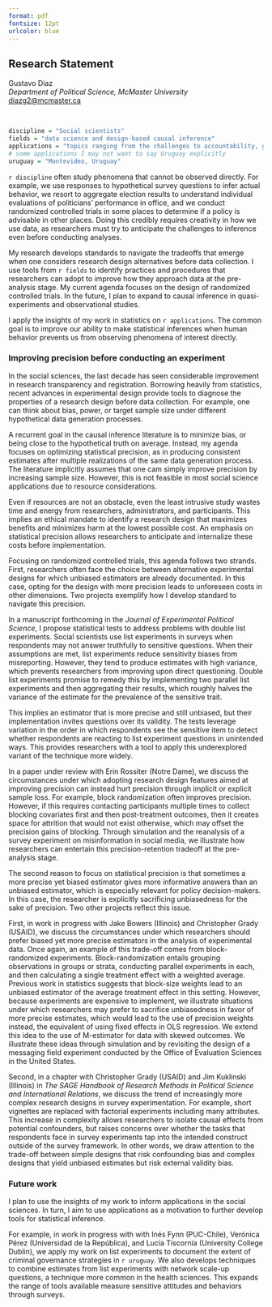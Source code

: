 ```yaml
---
format: pdf
fontsize: 12pt
urlcolor: blue
---
```

## Research Statement

Gustavo Diaz  
*Department of Political Science, McMaster University*  
<diazg2@mcmaster.ca>  
\hrule

&nbsp;


```r
discipline = "Social scientists"
fields = "data science and design-based causal inference"
applications = "topics ranging from the challenges to accountability, governance, and representation to questions of misinformation and racial prejudice"
# some applications I may not want to say Uruguay explicitly
uruguay = "Montevideo, Uruguay"
```


`r discipline` often study phenomena that cannot be observed directly. For example, we use responses to hypothetical survey questions to infer actual behavior, we resort to aggregate election results to understand individual evaluations of politicians' performance in office, and we conduct randomized controlled trials in some places to determine if a policy is advisable in other places. Doing this credibly requires creativity in how we use data, as researchers must try to anticipate the challenges to inference even before conducting analyses.

My research develops standards to navigate the tradeoffs that emerge when one considers research design alternatives before data collection. I use tools from `r fields` to identify practices and procedures that researchers can adopt to improve how they approach data at the pre-analysis stage. My current agenda focuses on the design of randomized controlled trials. In the future, I plan to expand to causal inference in quasi-experiments and observational studies.

<!-- Changed human to collective behavior for ND app -->
I apply the insights of my work in statistics on `r applications`. The common goal is to improve our ability to make statistical inferences when human behavior prevents us from observing phenomena of interest directly.

### Improving precision before conducting an experiment

In the social sciences, the last decade has seen considerable improvement in research transparency and registration. Borrowing heavily from statistics, recent advances in experimental design provide tools to diagnose the properties of a research design before data collection. For example, one can think about bias, power, or target sample size under different hypothetical data generation processes.

A recurrent goal in the causal inference literature is to minimize bias, or being close to the hypothetical truth on average. Instead, my agenda focuses on optimizing statistical precision, as in producing consistent estimates after multiple realizations of the same data generation process. The literature implicitly assumes that one cam simply improve precision by increasing sample size. However, this is not feasible in most social science applications due to resource considerations.

Even if resources are not an obstacle, even the least intrusive study wastes time and energy from researchers, administrators, and participants. This implies an ethical mandate to identify a research design that maximizes benefits and minimizes harm at the lowest possible cost. An emphasis on statistical precision allows researchers to anticipate and internalize these costs before implementation.

Focusing on randomized controlled trials, this agenda follows two strands. First, researchers often face the choice between alternative experimental designs for which unbiased estimators are already documented. In this case, opting for the design with more precision leads to unforeseen costs in other dimensions. Two projects exemplify how I develop standard to navigate this precision.

In a manuscript forthcoming in the *Journal of Experimental Political Science*, I propose statistical tests to address problems with double list experiments. Social scientists use list experiments in surveys when respondents may not answer truthfully to sensitive questions. When their assumptions are met, list experiments reduce sensitivity biases from misreporting. However, they tend to produce estimates with high variance, which prevents researchers from improving upon direct questioning. Double list experiments promise to remedy this by implementing two parallel list experiments and then aggregating their results, which roughly halves the variance of the estimate for the prevalence of the sensitive trait. 

This implies an estimator that is more precise and still unbiased, but their implementation invites questions over its validity. The tests leverage variation in the order in which respondents see the sensitive item to detect whether respondents are reacting to list experiment questions in unintended ways. This provides researchers with a tool to apply this underexplored variant of the technique more widely.

In a paper under review with Erin Rossiter (Notre Dame), we discuss the circumstances under which adopting research design features aimed at improving precision can instead hurt precision through implicit or explicit sample loss. For example, block randomization often improves precision. However, if this requires contacting participants multiple times to collect blocking covariates first and then post-treatment outcomes, then it creates space for attrition that would not exist otherwise, which may offset the precision gains of blocking. Through simulation and the reanalysis of a survey experiment on misinformation in social media, we illustrate how researchers can entertain this precision-retention tradeoff at the pre-analysis stage.

The second reason to focus on statistical precision is that sometimes a more precise yet biased estimator gives more informative answers than an unbiased estimator, which is especially relevant for policy decision-makers. In this case, the researcher is explicitly sacrificing unbiasedness for the sake of precision. Two other projects reflect this issue.

First, in work in progress with Jake Bowers (Illinois) and Christopher Grady (USAID), we discuss the circumstances under which researchers should prefer biased yet more precise estimators in the analysis of experimental data. Once again, an example of this trade-off comes from block-randomized experiments. Block-randomization entails grouping observations in groups or strata, conducting parallel experiments in each, and then calculating a single treatment effect with a weighted average. Previous work in statistics suggests that block-size weights lead to an unbiased estimator of the average treatment effect in this setting. However, because experiments are expensive to implement, we illustrate situations under which researchers may prefer to sacrifice unbiasedness in favor of more precise estimates, which would lead to the use of precision weights instead, the equivalent of using fixed effects in OLS regression. We extend this idea to the use of M-estimator for data with skewed outcomes. We illustrate these ideas through simulation and by revisiting the design of a messaging field experiment conducted by the Office of Evaluation Sciences in the United States.

<!-- If you squint you can fit the SAGE handbook here -->
Second, in a chapter with Christopher Grady (USAID) and Jim Kuklinski (Illinois) in *The SAGE Handbook of Research Methods in Political Science and International Relations*, we discuss the trend of increasingly more complex research designs in survey experimentation. For example, short vignettes are replaced with factorial experiments including many attributes. This increase in complexity allows researchers to isolate causal effects from potential confounders, but raises concerns over whether the tasks that respondents face in survey experiments tap into the intended construct outside of the survey framework. In other words, we draw attention to the trade-off between simple designs that risk confounding bias and complex designs that yield unbiased estimates but risk external validity bias.

### Future work
<!-- Perhaps pick and choose based on search -->
I plan to use the insights of my work to inform applications in the social sciences. In turn, I aim to use applications as a motivation to further develop tools for statistical inference.

For example, in work in progress with with Inés Fynn (PUC-Chile), Verónica Pérez (Universidad de la República), and Lucía Tiscornia (University College Dublin), we apply my work on list experiments to document the extent of criminal governance strategies in `r uruguay`. We also develops techniques to combine estimates from list experiments with network scale-up questions, a technique more common in the health sciences. This expands the range of tools available measure sensitive attitudes and behaviors through surveys.
